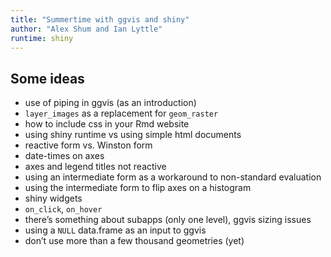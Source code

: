 ```yaml
---
title: "Summertime with ggvis and shiny"
author: "Alex Shum and Ian Lyttle"
runtime: shiny
---
```


## Some ideas

* use of piping in ggvis (as an introduction)
* `layer_images` as a replacement for `geom_raster`
* how to include css in your Rmd website
* using shiny runtime vs using simple html documents
* reactive form vs. Winston form
* date-times on axes
* axes and legend titles not reactive
* using an intermediate form as a workaround to non-standard evaluation
* using the intermediate form to flip axes on a histogram
* shiny widgets 
* `on_click`, `on_hover`
* there's something about subapps (only one level), ggvis sizing issues
* using a `NULL` data.frame as an input to ggvis
* don't use more than a few thousand geometries (yet)
